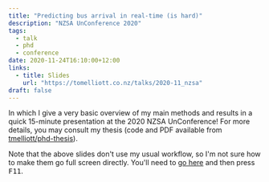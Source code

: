 ```yaml
---
title: "Predicting bus arrival in real-time (is hard)"
description: "NZSA UnConference 2020"
tags:
  - talk
  - phd
  - conference
date: 2020-11-24T16:10:00+12:00
links:
  - title: Slides
    url: "https://tomelliott.co.nz/talks/2020-11_nzsa"
draft: false
---
```


In which I give a very basic overview of my main methods and results in a quick 15-minute presentation at the 2020 NZSA UnConference! For more details, you may consult my thesis (code and PDF available from [tmelliott/phd-thesis](https://github.com/tmelliott/phd-thesis)).

Note that the above slides don't use my usual workflow, so I'm not sure how to make them go full screen directly. You'll need to [go here](https://tomelliott.co.nz/talks/2020-11_nzsa) and then press <kbd>F11</kbd>.
